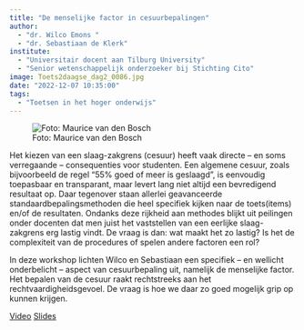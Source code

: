 ```yaml
---
title: "De menselijke factor in cesuurbepalingen"
author:
  - "dr. Wilco Emons "
  - "dr. Sebastiaan de Klerk"
institute: 
  - "Universitair docent aan Tilburg University"
  - "Senior wetenschappelijk onderzoeker bij Stichting Cito"
image: Toets2daagse_dag2_0086.jpg
date: "2022-12-07 10:35:00"
tags: 
  - "Toetsen in het hoger onderwijs"
---
```


::: {.column-margin}
![Foto: Maurice van den Bosch](Toets2daagse_dag2_0086.jpg)
:::

Het kiezen van een slaag-zakgrens (cesuur) heeft vaak directe – en soms verregaande – consequenties voor studenten. Een algemene cesuur, zoals bijvoorbeeld de regel “55% goed of meer is geslaagd”, is eenvoudig toepasbaar en transparant, maar levert lang niet altijd een bevredigend resultaat op. Daar tegenover staan allerlei geavanceerde standaardbepalingsmethoden die heel specifiek kijken naar de toets(items) en/of de resultaten.
  Ondanks deze rijkheid aan methodes blijkt uit peilingen onder docenten dat men juist het vaststellen van een eerlijke slaag-zakgrens erg lastig vindt. De vraag is dan: wat maakt het zo lastig? Is het de complexiteit van de procedures of spelen andere factoren een rol?

In deze workshop lichten Wilco en Sebastiaan een specifiek – en wellicht onderbelicht – aspect van cesuurbepaling uit, namelijk de menselijke factor. Het bepalen van de cesuur raakt rechtstreeks aan het rechtvaardigheidsgevoel. De vraag is hoe we daar zo goed mogelijk grip op kunnen krijgen.

[Video](https://tilburguniversity.cloud.panopto.eu/Panopto/Pages/Viewer.aspx?id=8c1a2003-e40e-477d-998a-af3800f0dcf5){.btn .btn-primary}
[Slides](https://drive.google.com/file/d/1brtm8fDIvren8ekzgF8JDX8YddCuXEMj/view?usp=share_link){.btn .btn-primary}
